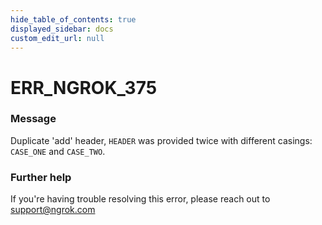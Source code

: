 ```yaml
---
hide_table_of_contents: true
displayed_sidebar: docs
custom_edit_url: null
---
```



# ERR_NGROK_375

### Message

Duplicate 'add' header, `HEADER` was provided twice with different casings: `CASE_ONE` and `CASE_TWO`.

### Further help

If you're having trouble resolving this error, please reach out to [support@ngrok.com](mailto:support@ngrok.com?subject=Help%20with%20ERR_NGROK_375)

<ErrorDetails error="err_ngrok_375" />
